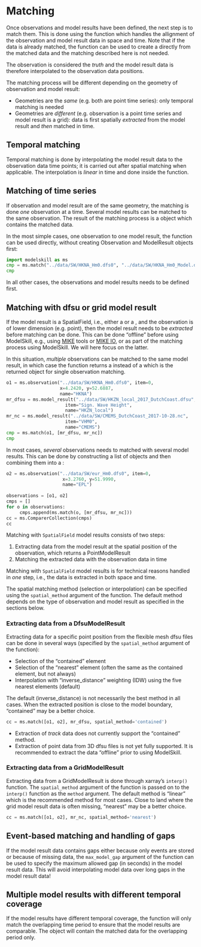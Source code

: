 # Matching 

Once observations and model results have been defined, the next step is to match them. This is done using the [](`~modelskill.match`) function which handles the allignment of the observation and model result data in space and time. Note that if the data is already matched, the [](`~modelskill.from_matched`)  function can be used to create a [](`~modelskill.Comparer`)  directly from the matched data and the matching described here is not needed.

::: {.callout-important title="Important"}
The observation is considered the *truth* and the model result data is therefore interpolated to the observation data positions.
:::

The matching process will be different depending on the geometry of observation and model result:

* Geometries are the *same* (e.g. both are point time series): only temporal matching is needed
* Geometries are *different* (e.g. observation is a point time series and model result is a grid): data is first spatially *extracted* from the model result and *then* matched in time. 


## Temporal matching

Temporal matching is done by interpolating the model result data to the observation data time points; it is carried out after spatial matching when applicable. The interpolation is *linear* in time and done inside the [](`~modelskill.match`) function.


## Matching of time series

If observation and model result are of the same geometry, the matching is done *one* observation at a time. Several model results can be matched to the same observation. The result of the matching process is a [](`~modelskill.Comparer`) object which contains the matched data. 

In the most simple cases, one observation to one model result, the [](`~modelskill.match`) function can be used directly, without creating Observation and ModelResult objects first:

```python
import modelskill as ms
cmp = ms.match("../data/SW/HKNA_Hm0.dfs0", "../data/SW/HKNA_Hm0_Model.dfs0", gtype='point')
cmp
```

In all other cases, the observations and model results needs to be defined first.

## Matching with dfsu or grid model result

If the model result is a SpatialField, i.e., either a [](`~modelskill.GridModelResult`) or a [](`~modelskill.DfsuModelResult`), and the observation is of lower dimension (e.g. point), then the model result needs to be *extracted* before matching can be done. This can be done "offline" before using ModelSkill, e.g., using [MIKE](https://www.mikepoweredbydhi.com/) tools or [MIKE IO](https://dhi.github.io/mikeio), or as part of the matching process using ModelSkill. We will here focus on the latter. 

In this situation, *multiple* observations can be matched to the same model result, in which case the [](`~modelskill.match`) function returns a [](`~modelskill.ComparerCollection`) instead of a [](`~modelskill.Comparer`) which is the returned object for single observation matching. 

```python
o1 = ms.observation("../data/SW/HKNA_Hm0.dfs0", item=0,
                    x=4.2420, y=52.6887,
                    name="HKNA")
mr_dfsu = ms.model_result("../data/SW/HKZN_local_2017_DutchCoast.dfsu", 
                      item="Sign. Wave Height",
                      name="HKZN_local")
mr_nc = ms.model_result("../data/SW/CMEMS_DutchCoast_2017-10-28.nc", 
                      item="VHM0",
                      name="CMEMS")
cmp = ms.match(o1, [mr_dfsu, mr_nc])
cmp
```

In most cases, *several* observations needs to matched with several model results. This can be done by constructing a list of [](`~modelskill.Comparer`) objects and then combining them into a [](`~modelskill.ComparerCollection`):

```python
o2 = ms.observation("../data/SW/eur_Hm0.dfs0", item=0,
                     x=3.2760, y=51.9990,
                     name="EPL")
                     
observations = [o1, o2]
cmps = []
for o in observations:
     cmps.append(ms.match(o, [mr_dfsu, mr_nc]))
cc = ms.ComparerCollection(cmps)
cc
```


Matching [](`~modelskill.PointObservation`) with `SpatialField` model results consists of two steps: 

1. Extracting data from the model result at the spatial position of the observation, which returns a PointModelResult
2. Matching the extracted data with the observation data in time

Matching [](`~modelskill.TrackObservation`) with `SpatialField` model results is for technical reasons handled in *one* step, i.e., the data is extracted in both space and time.

The spatial matching method (selection or interpolation) can be specified using the `spatial_method` argument of the [](`~modelskill.match`) function. The default method depends on the type of observation and model result as specified in the sections below.


### Extracting data from a DfsuModelResult

Extracting data for a specific point position from the flexible mesh dfsu files can be done in several ways (specified by the `spatial_method` argument of the [](`~modelskill.match`) function): 

* Selection of the "contained" element 
* Selection of the "nearest" element (often the same as the contained element, but not always)
* Interpolation with "inverse_distance" weighting (IDW) using the five nearest elements (default)

The default (inverse_distance) is not necessarily the best method in all cases. When the extracted position is close to the model boundary, "contained" may be a better choice.

```python
cc = ms.match([o1, o2], mr_dfsu, spatial_method='contained')   
```

::: callout-note
* Extraction of *track* data does not currently support the "contained" method.
* Extraction of point data from 3D dfsu files is not yet fully supported. It is recommended to extract the data "offline" prior to using ModelSkill.
:::


### Extracting data from a GridModelResult

Extracting data from a GridModelResult is done through xarray's `interp()` function. The `spatial_method` argument of the [](`~modelskill.match`) function is passed on to the `interp()` function as the `method` argument. The default method is "linear" which is the recommended method for most cases. Close to land where the grid model result data is often missing, "nearest" may be a better choice.

```python
cc = ms.match([o1, o2], mr_nc, spatial_method='nearest')   
```


## Event-based matching and handling of gaps

If the model result data contains gaps either because only events are stored or because of missing data, the `max_model_gap` argument of the [](`~modelskill.match`) function can be used to specify the maximum allowed gap (in seconds) in the model result data. This will avoid interpolating model data over long gaps in the model result data!


## Multiple model results with different temporal coverage

If the model results have different temporal coverage, the [](`~modelskill.match`) function will only match the overlapping time period to ensure that the model results are comparable. The [](`~modelskill.Comparer`) object will contain the matched data for the overlapping period only.
